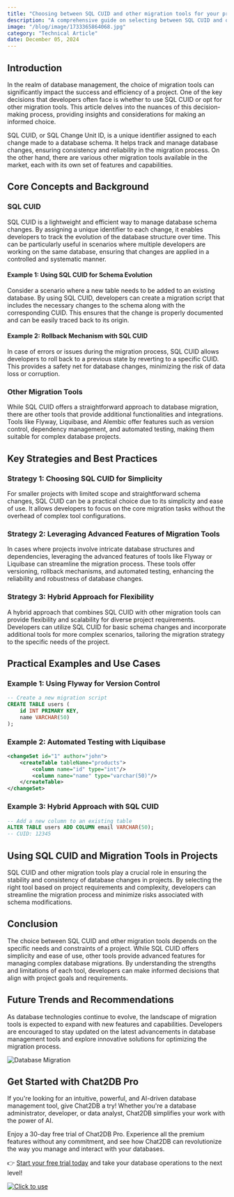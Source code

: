 ```yaml
---
title: "Choosing between SQL CUID and other migration tools for your project"
description: "A comprehensive guide on selecting between SQL CUID and other migration tools for database projects."
image: "/blog/image/1733365864068.jpg"
category: "Technical Article"
date: December 05, 2024
---
```


## Introduction

In the realm of database management, the choice of migration tools can significantly impact the success and efficiency of a project. One of the key decisions that developers often face is whether to use SQL CUID or opt for other migration tools. This article delves into the nuances of this decision-making process, providing insights and considerations for making an informed choice.

SQL CUID, or SQL Change Unit ID, is a unique identifier assigned to each change made to a database schema. It helps track and manage database changes, ensuring consistency and reliability in the migration process. On the other hand, there are various other migration tools available in the market, each with its own set of features and capabilities.

## Core Concepts and Background

### SQL CUID

SQL CUID is a lightweight and efficient way to manage database schema changes. By assigning a unique identifier to each change, it enables developers to track the evolution of the database structure over time. This can be particularly useful in scenarios where multiple developers are working on the same database, ensuring that changes are applied in a controlled and systematic manner.

#### Example 1: Using SQL CUID for Schema Evolution

Consider a scenario where a new table needs to be added to an existing database. By using SQL CUID, developers can create a migration script that includes the necessary changes to the schema along with the corresponding CUID. This ensures that the change is properly documented and can be easily traced back to its origin.

#### Example 2: Rollback Mechanism with SQL CUID

In case of errors or issues during the migration process, SQL CUID allows developers to roll back to a previous state by reverting to a specific CUID. This provides a safety net for database changes, minimizing the risk of data loss or corruption.

### Other Migration Tools

While SQL CUID offers a straightforward approach to database migration, there are other tools that provide additional functionalities and integrations. Tools like Flyway, Liquibase, and Alembic offer features such as version control, dependency management, and automated testing, making them suitable for complex database projects.

## Key Strategies and Best Practices

### Strategy 1: Choosing SQL CUID for Simplicity

For smaller projects with limited scope and straightforward schema changes, SQL CUID can be a practical choice due to its simplicity and ease of use. It allows developers to focus on the core migration tasks without the overhead of complex tool configurations.

### Strategy 2: Leveraging Advanced Features of Migration Tools

In cases where projects involve intricate database structures and dependencies, leveraging the advanced features of tools like Flyway or Liquibase can streamline the migration process. These tools offer versioning, rollback mechanisms, and automated testing, enhancing the reliability and robustness of database changes.

### Strategy 3: Hybrid Approach for Flexibility

A hybrid approach that combines SQL CUID with other migration tools can provide flexibility and scalability for diverse project requirements. Developers can utilize SQL CUID for basic schema changes and incorporate additional tools for more complex scenarios, tailoring the migration strategy to the specific needs of the project.

## Practical Examples and Use Cases

### Example 1: Using Flyway for Version Control

```sql
-- Create a new migration script
CREATE TABLE users (
    id INT PRIMARY KEY,
    name VARCHAR(50)
);
```

### Example 2: Automated Testing with Liquibase

```xml
<changeSet id="1" author="john">
    <createTable tableName="products">
        <column name="id" type="int"/>
        <column name="name" type="varchar(50)"/>
    </createTable>
</changeSet>
```

### Example 3: Hybrid Approach with SQL CUID

```sql
-- Add a new column to an existing table
ALTER TABLE users ADD COLUMN email VARCHAR(50);
-- CUID: 12345
```

## Using SQL CUID and Migration Tools in Projects

SQL CUID and other migration tools play a crucial role in ensuring the stability and consistency of database changes in projects. By selecting the right tool based on project requirements and complexity, developers can streamline the migration process and minimize risks associated with schema modifications.

## Conclusion

The choice between SQL CUID and other migration tools depends on the specific needs and constraints of a project. While SQL CUID offers simplicity and ease of use, other tools provide advanced features for managing complex database migrations. By understanding the strengths and limitations of each tool, developers can make informed decisions that align with project goals and requirements.

## Future Trends and Recommendations

As database technologies continue to evolve, the landscape of migration tools is expected to expand with new features and capabilities. Developers are encouraged to stay updated on the latest advancements in database management tools and explore innovative solutions for optimizing the migration process.

![Database Migration](https://example.com/database-migration.jpg)

## Get Started with Chat2DB Pro

If you're looking for an intuitive, powerful, and AI-driven database management tool, give Chat2DB a try! Whether you're a database administrator, developer, or data analyst, Chat2DB simplifies your work with the power of AI.

Enjoy a 30-day free trial of Chat2DB Pro. Experience all the premium features without any commitment, and see how Chat2DB can revolutionize the way you manage and interact with your databases.

👉 [Start your free trial today](https://chat2db.ai/pricing) and take your database operations to the next level!


[![Click to use](/image/blog/bg/chat2db.jpg)](https://app.chat2db-ai.com/)
